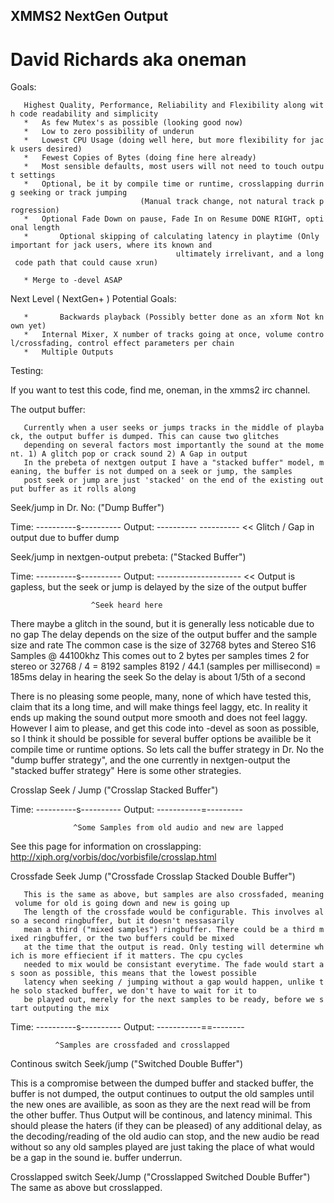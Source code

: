 == XMMS2 NextGen Output ==


= David Richards aka oneman =

Goals:

	Highest Quality, Performance, Reliability and Flexibility along with code readability and simplicity
	*	As few Mutex's as possible (looking good now)
	*	Low to zero possibility of underun
	*	Lowest CPU Usage (doing well here, but more flexibility for jack users desired)
	*	Fewest Copies of Bytes (doing fine here already)
	*	Most sensible defaults, most users will not need to touch output settings
	*	Optional, be it by compile time or runtime, crosslapping durring seeking or track jumping 
						      (Manual track change, not natural track progression)
	*	Optional Fade Down on pause, Fade In on Resume DONE RIGHT, optional length
	*       Optional skipping of calculating latency in playtime (Only important for jack users, where its known and
								      ultimately irrelivant, and a long code path that could cause xrun)

	* Merge to -devel ASAP

Next Level ( NextGen+ ) Potential Goals: 

	*       Backwards playback (Possibly better done as an xform Not known yet)
	*	Internal Mixer, X number of tracks going at once, volume control/crossfading, control effect parameters per chain
	*	Multiple Outputs 


Testing:

If you want to test this code, find me, oneman, in the xmms2 irc channel.




The output buffer:

	Currently when a user seeks or jumps tracks in the middle of playback, the output buffer is dumped. This can cause two glitches
	depending on several factors most importantly the sound at the moment. 1) A glitch pop or crack sound 2) A Gap in output
	In the prebeta of nextgen output I have a "stacked buffer" model, meaning, the buffer is not dumped on a seek or jump, the samples
	post seek or jump are just 'stacked' on the end of the existing output buffer as it rolls along 

	
Seek/jump in Dr. No:     ("Dump Buffer")

Time:   ----------s----------
Output: ---------- ----------       << Glitch / Gap in output due to buffer dump

Seek/jump in nextgen-output prebeta:	("Stacked Buffer")

Time:   ----------s----------
Output: ---------------------	 << Output is gapless, but the seek or jump is delayed by the size of the output buffer
                   ^Seek heard here

There maybe a glitch in the sound, but it is generally less noticable due to no gap
The delay depends on the size of the output buffer and the sample size and rate
The common case is the size of 32768 bytes and Stereo S16 Samples @ 44100khz
This comes out to 2 bytes per samples times 2 for stereo or 32768 / 4 = 8192 samples
8192 / 44.1 (samples per millisecond) = 185ms delay in hearing the seek 
So the delay is about 1/5th of a second

There is no pleasing some people, many, none of which have tested this, claim that its a long time, and will make things feel laggy, etc.
In reality it ends up making the sound output more smooth and does not feel laggy. However I aim to please, and get this code into -devel
as soon as possible, so I think it should be possible for several buffer options be availible be it compile time or runtime options.
So lets call the buffer strategy in Dr. No the "dump buffer strategy", and the one currently in nextgen-output the "stacked buffer strategy"
Here is some other strategies. 

Crosslap Seek / Jump	("Crosslap Stacked Buffer")

Time:   ----------s----------
Output: -----------=---------
	           ^Some Samples from old audio and new are lapped
 
See this page for information on crosslapping: http://xiph.org/vorbis/doc/vorbisfile/crosslap.html


Crossfade Seek Jump ("Crossfade Crosslap Stacked Double Buffer")

	This is the same as above, but samples are also crossfaded, meaning volume for old is going down and new is going up
	The length of the crossfade would be configurable. This involves also a second ringbuffer, but it doesn't nessasarily
	mean a third ("mixed samples") ringbuffer. There could be a third mixed ringbuffer, or the two buffers could be mixed
	at the time that the output is read. Only testing will determine which is more effiecient if it matters. The cpu cycles
	needed to mix would be consistant everytime. The fade would start as soon as possible, this means that the lowest possible
	latency when seeking / jumping without a gap would happen, unlike the solo stacked buffer, we don't have to wait for it to
	be played out, merely for the next samples to be ready, before we start outputing the mix

Time:   ----------s----------
Output: -----------==--------
		   ^Samples are crossfaded and crosslapped


Continous switch Seek/jump ("Switched Double Buffer")

This is a compromise between the dumped buffer and stacked buffer, the buffer is not dumped, the output continues to output the old
samples until the new ones are availible, as soon as they are the next read will be from the other buffer. Thus Output will be continous,
and latency minimal. This should please the haters (if they can be pleased) of any additional delay, as the decoding/reading of the old audio can stop,
and the new audio be read without so any old samples played are just taking the place of what would be a gap in the sound ie. buffer underrun.

Crosslapped switch Seek/Jump ("Crosslapped Switched Double Buffer")
The same as above but crosslapped.